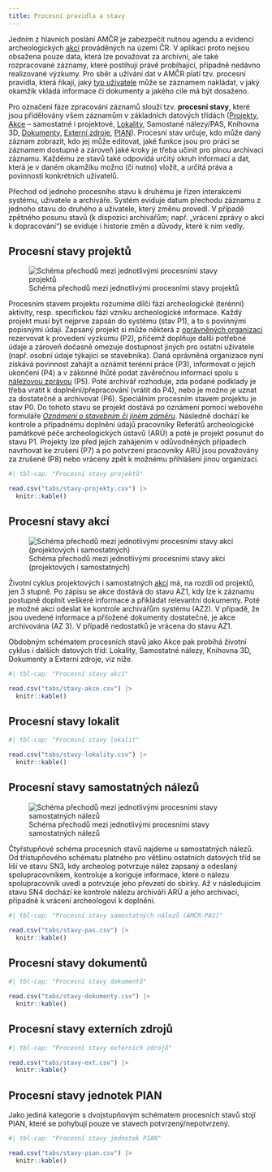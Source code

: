 ```yaml
---
title: Procesní pravidla a stavy
---
```


Jedním z hlavních poslání AMČR je zabezpečit nutnou agendu a evidenci archeologických [akcí](/slovnik/index.qmd#akce) prováděných na území ČR. 
V aplikaci proto nejsou obsažena pouze data, která lze považovat za archivní, ale také rozpracované záznamy, které postihují právě probíhající, případně nedávno realizované výzkumy. 
Pro sběr a užívání dat v AMČR platí tzv. procesní pravidla, která říkají, jaký [typ uživatele](role.qmd) může se záznamem nakládat, v jaký okamžik vkládá informace či dokumenty a jakého cíle má být dosaženo.

Pro označení fáze zpracování záznamů slouží tzv. **procesní stavy**, které jsou přidělovány všem záznamům v základních datových třídách ([Projekty](/slovnik/index.qmd#projekty), [Akce](/slovnik/index.qmd#akce) -- samostatné i projektové, [Lokality](/slovnik/index.qmd#lokality), Samostané nálezy/PAS, Knihovna 3D, [Dokumenty](/slovnik/index.qmd#dokumenty), [Externí zdroje](/slovnik/index.qmd#externí-zdroje-bibliografie), [PIAN](/slovnik/index.qmd#pian)). 
Procesní stav určuje, kdo může daný záznam zobrazit, kdo jej může editovat, jaké funkce jsou pro práci se záznamem dostupné a zároveň jaké kroky je třeba učinit pro plnou archivaci záznamu. 
Každému ze stavů také odpovídá určitý okruh informací a dat, která je v daném okamžiku možno (či nutno) vložit, a určitá práva a povinnosti konkrétních uživatelů.

Přechod od jednoho procesního stavu k druhému je řízen interakcemi systému, uživatele a archiváře. 
Systém eviduje datum přechodu záznamu z jednoho stavu do druhého a uživatele, který změnu provedl. 
V případě zpětného posunu stavů (k dispozici archivářům; např. „vrácení zprávy o akci k dopracování“) se eviduje i historie změn a důvody, které k nim vedly.


## Procesní stavy projektů

![Schéma přechodů mezi jednotlivými procesními stavy projektů](figs/procstavy-proj.svg)

Procesním stavem projektu rozumíme dílčí fázi archeologické (terénní) aktivity, resp. specifickou fázi vzniku archeologické informace. 
Každý projekt musí být nejprve zapsán do systému (stav P1), a to s povinnými popisnými údaji. 
Zapsaný projekt si může některá z [oprávněných organizací](/slovnik/index.qmd#oprávněná-archeologická-organizace) rezervovat k provedení výzkumu (P2), přičemž doplňuje další potřebné údaje a zároveň dočasně omezuje dostupnost jiných pro ostatní uživatele (např. osobní údaje týkající se stavebníka). 
Daná oprávněná organizace nyní získává povinnost zahájit a oznámit terénní práce (P3), informovat o jejich ukončení (P4) a v zákonné lhůtě podat závěrečnou informaci spolu s [nálezovou zprávou](/slovnik/index.qmd#nálezová-zpráva) (P5). 
Poté archivář rozhoduje, zda podané podklady je třeba vrátit k doplnění/přepracování (vrátit do P4), nebo je možno je uznat za dostatečné a archivovat (P6).
Speciálním procesním stavem projektu je stav P0. 
Do tohoto stavu se projekt dostává po oznámení pomocí webového formuláře [*Oznámení o stavebním či jiném záměru*](https://amcr.aiscr.cz/oznameni){.external}.
Následně dochází ke kontrole a případnému doplnění údajů pracovníky Referátů archeologické památkové péče archeologických ústavů (ARÚ) a poté je projekt posunut do stavu P1. 
Projekty lze před jejich zahájením v odůvodněných případech navrhovat ke zrušení (P7) a po potvrzení pracovníky ARÚ jsou považovány za zrušené (P8) nebo vráceny zpět k možnému přihlášení jinou organizací.

```r
#| tbl-cap: "Procesní stavy projektů"

read.csv("tabs/stavy-projekty.csv") |>
  knitr::kable()
```


## Procesní stavy akcí

![Schéma přechodů mezi jednotlivými procesními stavy akcí (projektových i samostatných)](figs/procstavy-akce.svg)

Životní cyklus projektových i samostatných [akcí](/slovnik/index.qmd#akce) má, na rozdíl od projektů, jen 3 stupně. 
Po zápisu se akce dostává do stavu AZ1, kdy lze k záznamu postupně doplnit veškeré informace a přikládat relevantní dokumenty. 
Poté je možné akci odeslat ke kontrole archivářům systému (AZ2). 
V případě, že jsou uvedené informace a přiložené dokumenty dostatečné, je akce archivována (AZ 3). 
V případě nedostatků je vrácena do stavu AZ1.

Obdobným schématem procesních stavů jako Akce pak probíhá životní cyklus i dalších datových tříd: Lokality, Samostatné nálezy, Knihovna 3D, Dokumenty a Externí zdroje, viz níže.

```r
#| tbl-cap: "Procesní stavy akcí"

read.csv("tabs/stavy-akce.csv") |>
  knitr::kable()
```


## Procesní stavy lokalit

```r
#| tbl-cap: "Procesní stavy lokalit"

read.csv("tabs/stavy-lokality.csv") |>
  knitr::kable()
```


## Procesní stavy samostatných nálezů

![Schéma přechodů mezi jednotlivými procesními stavy samostatných nálezů](figs/procstavy-pas.svg)

Čtyřstupňové schéma procesních stavů najdeme u samostatných nálezů.
Od třístupňového schématu platného pro většinu ostatních datových tříd se liší ve stavu SN3, kdy archeolog potvrzuje nález zapsaný a odeslaný spolupracovníkem, kontroluje a koriguje informace, které o nálezu spolupracovník uvedl a potrvzuje jeho převzetí do sbírky. 
Až v následujícím stavu SN4 dochází ke kontrole nálezu archiváři ARÚ a jeho archivaci, případně k vrácení archeologovi k doplnění.

```r
#| tbl-cap: "Procesní stavy samostatných nálezů (AMČR-PAS)"

read.csv("tabs/stavy-pas.csv") |>
  knitr::kable()
```


## Procesní stavy dokumentů

```r
#| tbl-cap: "Procesní stavy dokumentů"

read.csv("tabs/stavy-dokumenty.csv") |>
  knitr::kable()
```


## Procesní stavy externích zdrojů

```r
#| tbl-cap: "Procesní stavy externích zdrojů"

read.csv("tabs/stavy-ext.csv") |>
  knitr::kable()
```


## Procesní stavy jednotek PIAN

Jako jediná kategorie s dvojstupňovým schématem procesních stavů stojí PIAN, které se pohybují pouze ve stavech potvrzený/nepotvrzený.

```r
#| tbl-cap: "Procesní stavy jednotek PIAN"

read.csv("tabs/stavy-pian.csv") |>
  knitr::kable()
```
